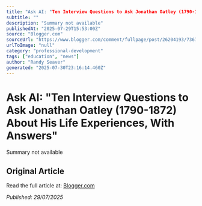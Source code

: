 ```yaml
---
title: "Ask AI: "Ten Interview Questions to Ask Jonathan Oatley (1790-1872) About His Life Experiences, With Answers""
subtitle: ""
description: "Summary not available"
publishedAt: "2025-07-29T15:53:00Z"
source: "Blogger.com"
sourceUrl: "https://www.blogger.com/comment/fullpage/post/26204193/7367259794726690391"
urlToImage: "null"
category: "professional-development"
tags: ["education", "news"]
author: "Randy Seaver"
generated: "2025-07-30T23:16:14.460Z"
---
```


# Ask AI: "Ten Interview Questions to Ask Jonathan Oatley (1790-1872) About His Life Experiences, With Answers"



Summary not available

## Original Article

Read the full article at: [Blogger.com](https://www.blogger.com/comment/fullpage/post/26204193/7367259794726690391)

*Published: 29/07/2025*
